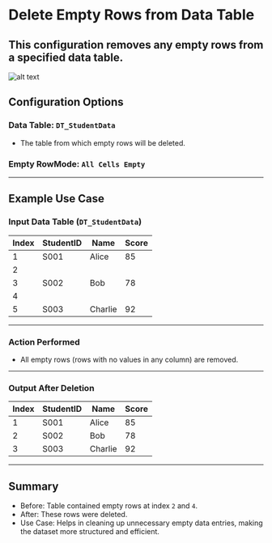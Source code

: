 # Delete Empty Rows from Data Table

This configuration removes any empty rows from a specified data table.
---
![alt text](../../../assets/datatable/delete-empty-rows-from-data-table.png)

## Configuration Options

### Data Table: `DT_StudentData`
- The table from which empty rows will be deleted.

### Empty RowMode: `All Cells Empty`
---

## Example Use Case
### Input Data Table (`DT_StudentData`)

| Index | StudentID | Name    | Score |
|-------|----------|---------|------|
| 1     | S001     | Alice   | 85   |
| 2     |          |         |      |
| 3     | S002     | Bob     | 78   |
| 4     |          |         |      |
| 5     | S003     | Charlie | 92   |

---
### Action Performed
- All empty rows (rows with no values in any column) are removed.

---
### Output After Deletion

| Index | StudentID | Name    | Score |
|-------|----------|---------|------|
| 1     | S001     | Alice   | 85   |
| 2     | S002     | Bob     | 78   |
| 3     | S003     | Charlie | 92   |

---
## Summary
- Before: Table contained empty rows at index `2` and `4`.
- After: These rows were deleted.
- Use Case: Helps in cleaning up unnecessary empty data entries, making the dataset more structured and efficient.